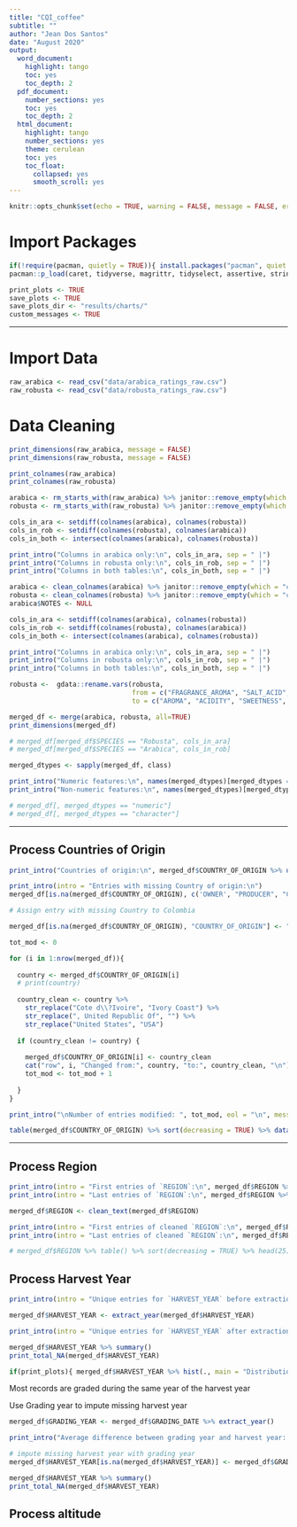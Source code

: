 ```yaml
---
title: "CQI_coffee"
subtitle: ""
author: "Jean Dos Santos"
date: "August 2020"
output:
  word_document:
    highlight: tango
    toc: yes
    toc_depth: 2
  pdf_document:
    number_sections: yes
    toc: yes
    toc_depth: 2
  html_document:
    highlight: tango
    number_sections: yes
    theme: cerulean
    toc: yes
    toc_float:
      collapsed: yes
      smooth_scroll: yes
---
```



```r
knitr::opts_chunk$set(echo = TRUE, warning = FALSE, message = FALSE, error = FALSE, fig.align = "center")
```

# Import Packages

```r
if(!require(pacman, quietly = TRUE)){ install.packages("pacman", quiet = TRUE, verbose = FALSE) }
pacman::p_load(caret, tidyverse, magrittr, tidyselect, assertive, stringi, janitor, gdata, tools, renv, install = TRUE, update = FALSE)
```

```r
print_plots <- TRUE
save_plots <- TRUE
save_plots_dir <- "results/charts/"
custom_messages <- TRUE
```



***

# Import Data

```r
raw_arabica <- read_csv("data/arabica_ratings_raw.csv")
raw_robusta <- read_csv("data/robusta_ratings_raw.csv")
```


# Data Cleaning

```r
print_dimensions(raw_arabica, message = FALSE)
print_dimensions(raw_robusta, message = FALSE)
```

```r
print_colnames(raw_arabica)
print_colnames(raw_robusta)
```


```r
arabica <- rm_starts_with(raw_arabica) %>% janitor::remove_empty(which = "cols") 
robusta <- rm_starts_with(raw_robusta) %>% janitor::remove_empty(which = "cols") 

cols_in_ara <- setdiff(colnames(arabica), colnames(robusta))
cols_in_rob <- setdiff(colnames(robusta), colnames(arabica))
cols_in_both <- intersect(colnames(arabica), colnames(robusta))

print_intro("Columns in arabica only:\n", cols_in_ara, sep = " |")
print_intro("Columns in robusta only:\n", cols_in_rob, sep = " |")
print_intro("Columns in both tables:\n", cols_in_both, sep = " |")
```
```r
arabica <- clean_colnames(arabica) %>% janitor::remove_empty(which = "cols")
robusta <- clean_colnames(robusta) %>% janitor::remove_empty(which = "cols")
arabica$NOTES <- NULL

cols_in_ara <- setdiff(colnames(arabica), colnames(robusta))
cols_in_rob <- setdiff(colnames(robusta), colnames(arabica))
cols_in_both <- intersect(colnames(arabica), colnames(robusta))

print_intro("Columns in arabica only:\n", cols_in_ara, sep = " |")
print_intro("Columns in robusta only:\n", cols_in_rob, sep = " |")
print_intro("Columns in both tables:\n", cols_in_both, sep = " |")

robusta <-  gdata::rename.vars(robusta, 
                               from = c("FRAGRANCE_AROMA", "SALT_ACID", "BITTER_SWEET", "MOUTHFEEL", "UNIFORM_CUP"), 
                               to = c("AROMA", "ACIDITY", "SWEETNESS", "BODY", "UNIFORMITY"), info = TRUE)

merged_df <- merge(arabica, robusta, all=TRUE)
print_dimensions(merged_df)

# merged_df[merged_df$SPECIES == "Robusta", cols_in_ara]
# merged_df[merged_df$SPECIES == "Arabica", cols_in_rob]
```


```r
merged_dtypes <- sapply(merged_df, class)

print_intro("Numeric features:\n", names(merged_dtypes)[merged_dtypes == "numeric"])
print_intro("Non-numeric features:\n", names(merged_dtypes)[merged_dtypes != "numeric"])

# merged_df[, merged_dtypes == "numeric"]
# merged_df[, merged_dtypes == "character"]

```

***

## Process Countries of Origin

```r
print_intro("Countries of origin:\n", merged_df$COUNTRY_OF_ORIGIN %>% unique() %>% sort(), sep = " |")

print_intro(intro = "Entries with missing Country of origin:\n")
merged_df[is.na(merged_df$COUNTRY_OF_ORIGIN), c('OWNER', "PRODUCER", "CERTIFICATION_BODY", "CERTIFICATION_ADDRESS")]

# Assign entry with missing Country to Colombia

merged_df[is.na(merged_df$COUNTRY_OF_ORIGIN), "COUNTRY_OF_ORIGIN"] <- "Colombia"
```
```r
tot_mod <- 0

for (i in 1:nrow(merged_df)){
  
  country <- merged_df$COUNTRY_OF_ORIGIN[i]
  # print(country)
  
  country_clean <- country %>% 
    str_replace("Cote d\\?Ivoire", "Ivory Coast") %>% 
    str_replace(", United Republic Of", "") %>% 
    str_replace("United States", "USA")
  
  if (country_clean != country) { 
    
    merged_df$COUNTRY_OF_ORIGIN[i] <- country_clean
    cat("row", i, "Changed from:", country, "to:", country_clean, "\n")
    tot_mod <- tot_mod + 1
    
  }
}

print_intro("\nNumber of entries modified: ", tot_mod, eol = "\n", message = FALSE)

table(merged_df$COUNTRY_OF_ORIGIN) %>% sort(decreasing = TRUE) %>% data.frame()
```
***

## Process Region

```r
print_intro(intro = "First entries of `REGION`:\n", merged_df$REGION %>% head(20), sep = " |", message = FALSE)
print_intro(intro = "Last entries of `REGION`:\n", merged_df$REGION %>% tail(20), sep = " |", message = FALSE)

merged_df$REGION <- clean_text(merged_df$REGION)

print_intro(intro = "First entries of cleaned `REGION`:\n", merged_df$REGION %>% head(20), sep = " |", message = FALSE)
print_intro(intro = "Last entries of cleaned `REGION`:\n", merged_df$REGION %>% tail(20), sep = " |", message = FALSE)

# merged_df$REGION %>% table() %>% sort(decreasing = TRUE) %>% head(25)
```

## Process Harvest Year

```r
print_intro(intro = "Unique entries for `HARVEST_YEAR` before extraction:\n", merged_df$HARVEST_YEAR %>% unique() %>% sort(), sep = " |", message = FALSE)

merged_df$HARVEST_YEAR <- extract_year(merged_df$HARVEST_YEAR)

print_intro(intro = "Unique entries for `HARVEST_YEAR` after extraction:\n", merged_df$HARVEST_YEAR %>% unique() %>% sort(), sep = " |", message = FALSE)

merged_df$HARVEST_YEAR %>% summary()
print_total_NA(merged_df$HARVEST_YEAR)

if(print_plots){ merged_df$HARVEST_YEAR %>% hist(., main = "Distribution of Harvest Year", xlab = "Harvest Year", ) }
```
Most records are graded during the same year of the harvest year

Use Grading year to impute missing harvest year

```r
merged_df$GRADING_YEAR <- merged_df$GRADING_DATE %>% extract_year() 

print_intro("Average difference between grading year and harvest year: ", mean(merged_df$GRADING_YEAR[!is.na(merged_df$HARVEST_YEAR)] - merged_df$HARVEST_YEAR[!is.na(merged_df$HARVEST_YEAR)]) %>% round(4))

# impute missing harvest year with grading year
merged_df$HARVEST_YEAR[is.na(merged_df$HARVEST_YEAR)] <- merged_df$GRADING_YEAR[is.na(merged_df$HARVEST_YEAR)]

merged_df$HARVEST_YEAR %>% summary()
print_total_NA(merged_df$HARVEST_YEAR)
```

## Process altitude

























